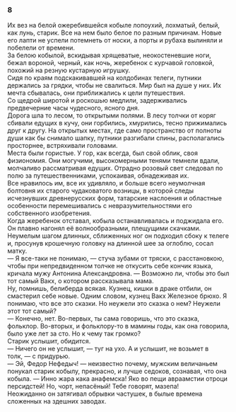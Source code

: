 ### 8 {-}

Их вез на белой ожеребившейся кобыле лопоухий, лохматый, белый, как лунь, старик. Все на нем было белое по разным причинам. Новые его лапти не успели потемнеть от носки, а порты и рубаха вылиняли и побелели от времени.<br/> За белою кобылой, вскидывая хрящеватые, неокостеневшие ноги, бежал вороной, черный, как ночь, жеребенок с курчавой головкой, похожий на резную кустарную игрушку.<br/> Сидя по краям подскакивавшей на колдобинах телеги, путники держались за грядки, чтобы не свалиться. Мир был на душе у них. Их мечта сбывалась, они приближались к цели путешествия.<br/> Со щедрой широтой и роскошью медлили, задерживались предвечерние часы чудесного, ясного дня.<br/> Дорога шла то лесом, то открытыми полями. В лесу толчки от коряг сбивали едущих в кучу, они горбились, хмурились, тесно прижимались друг к другу. На открытых местах, где само пространство от полноты души как бы снимало шапку, путники разгибали спины, располагались просторнее, встряхивали головами.<br/> Места были гористые. У гор, как всегда, был свой облик, своя физиономия. Они могучими, высокомерными тенями темнели вдали, молчаливо рассматривая едущих. Отрадно розовый свет следовал по полю за путешественниками, успокаивая, обнадеживая их.<br/> Все нравилось им, все их удивляло, и больше всего неумолчная болтовня их старого чудаковатого возницы, в которой следы исчезнувших древнерусских форм, татарские наслоения и областные особенности перемешивались с невразумительностями его собственного изобретения.<br/> Когда жеребенок отставал, кобыла останавливалась и поджидала его. Он плавно нагонял её волнообразными, плещущими скачками. Неумелым шагом длинных, сближенных ног он подходил сбоку к телеге и, просунув крошечную головку на длинной шее за оглоблю, сосал матку.<br/> — Я все-таки не понимаю, — стуча зубами от тряски, с расстановкою, чтобы при непредвиденном толчке не откусить себе кончик языка, кричала мужу Антонина Александровна. — Возможно ли, чтобы это был тот самый Вакх, о котором рассказывала мама.<br/> Ну, помнишь, белиберда всякая. Кузнец, кишки в драке отбили, он смастерил себе новые. Одним словом, кузнец Вакх Железное брюхо. Я понимаю, что все это сказки. Но неужели это сказка о нем? Неужели этот тот самый?<br/> — Конечно, нет. Во-первых, ты сама говоришь, что это сказка, фольклор. Во-вторых, и фольклору-то в мамины годы, как она говорила, было уже лет за сто. Но к чему так громко?<br/> Старик услышит, обидится.<br/> — Ничего он не услышит, — туг на ухо. А и услышит, не возьмет в толк, — с придурью.<br/> — Эй, Федор Нефедыч! — неизвестно почему, мужским величаньем понукал старик кобылу, прекрасно, и лучше седоков, сознавая, что она кобыла. — Инно жара кака анафемска! Яко во пещи авраамстии отроци персидстей! Но, чорт, непасёный! Тебе говорят, мазепа!<br/> Неожиданно он затягивал обрывки частушек, в былые времена сложенных на здешних заводах.

